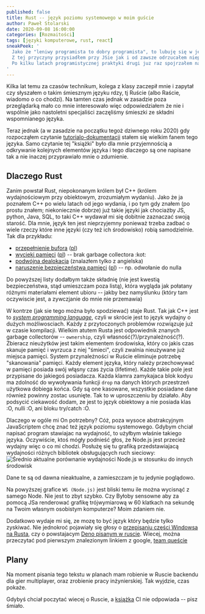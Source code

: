 ```yaml
---
published: false
title: Rust -- język poziomu systemowego w moim guście
author: Paweł Stolarski
date: 2020-09-08 16:00:00
categories: [Rozmaitości]
tags: [języki komputerowe, rust, react]
sneakPeek: '
  Jako że "leniwy programista to dobry programista", to lubuję się w językach cechujących się pewną prostotą i przemyślanym podejsciem.
  Z tej przyczyny przysiadłem przy JSie jak i od zawsze odrzucałem nieprzyjemnego dla mnie C++.
  Po kilku latach programistycznej praktyki drugi juz raz spojrzałem na Rusta i cóż -- wpasował się.
'
---
```


Kilka lat temu za czasów technikum, kolega z klasy zaczepił mnie i zapytał czy słyszałem o takim śmiesznym języku rdzy,
tj Ruście (albo Raście, wiadomo o co chodzi). Na tamten czas jednak w zasadzie poza przeglądarką mało co mnie interesowało więc odpowiedziałem że nie
i wspólnie jako nastoletni specjaliści zaczęliśmy śmieszki ze składni wspomnianego języka.

Teraz jednak (a w zasadzie na początku tegoż dziwnego roku 2020) gdy rozpocząłem czytanie [tutorialo-dokumentacji](https://doc.rust-lang.org/book/)
stałem się wielkim fanem tego języka. Samo czytanie tej "książki" było dla mnie przyjemnością a odkrywanie kolejnych elementów języka
i tego dlaczego są one napisane tak a nie inaczej przyprawiało mnie o zdumienie.

## Dlaczego Rust

Zanim powstał Rust, niepokonanym królem był C++ (królem wydajnościowym przy obiektowym, zrozumiałym wydaniu).
Jako że ja poznałem C++ po wielu latach od jego wydania, i po tym gdy znałem (po prostu znałem; niekoniecznie dobrze)
już takie języki jak chociażby JS, python, Java, SQL, to taki C++ wydawał mi się dobitnie zaznaczać swoją starość.
Dla mnie, język ten jest nieprzyjemny ponieważ trzeba zadbać o wiele rzeczy które inne języki (czy też ich środowisko) robią samodzielnie. Tak dla przykładu:
 * [przepełnienie bufora](https://en.wikipedia.org/wiki/Buffer_overflow) ([pl](https://pl.wikipedia.org/wiki/Przepełnienie_bufora))
 * [wycieki pamięci](https://en.wikipedia.org/wiki/Memory_leak) ([pl](https://pl.wikipedia.org/wiki/Wyciek_pamięci)) -- brak garbage collectora :kot:
 * [podwójna dealokacja](https://stackoverflow.com/questions/21057393/what-does-double-free-mean) (znalazłem tylko z angielska)
 * [naruszenie bezpieczeństwa pamięci](https://en.wikipedia.org/wiki/Segmentation_fault) ([pl](https://pl.wikipedia.org/wiki/Naruszenie_ochrony_pamięci)) -- np. odwołanie do nulla

Do powyższej listy dodałbym także składnię (nie jest kwestią bezpieczeństwa, stąd umieszczam poza listą),
która wygląda jak połatany różnymi materiałami element ubioru -- jakby bez namyślunku (który tam oczywiscie jest, a zywczjanie do mnie nie przemawia)

W kontrze (jak sie tego można było spodziewać) staje Rust. Tak jak C++ jest to *[system programming language](https://en.wikipedia.org/wiki/System_programming_language)*,
czyli w skrócie jest to język wydajny o dużych możliwosciach. Każdy z przytoczonych problemów rozwiązuje już w czasie kompilacji.
Wielkim atutem Rusta jest odpowiednik znanych garbage collectorów -- `ownership`, czyli własność(?)/przynależność(?).
Zbieracz nieużytków jest takim elementem środowiska, który co jakis czas skanuje pamięć i wyrzuca z niej "śmieci",
czyli zwalnia nieużywane już miejsca pamięci. System przynależności w Ruście eliminuje potrzebę "skanowania" pamięci.
Każdy element języka, który należy przechowywać w pamięci posiada swój włąsny czas życia (lifetime).
Każde takie pole jest przypisane do jakiegoś posiadacza. Każda klamra zamykajaca blok kodyu ma zdolność
do wywoływania funkcji `drop` na danych których przestrzeń użytkowa dobiega końca.
Gdy są one kasowane, wszystkie posiadane dane również powinny zostac usunięte. Tak to w uproszczeniu by działało.
Aby podsycić ciekawość dodam, ze jest to język obiektowy a nie posiada klas :O, nulli :O, ani bloku try/catch :O.

Dlaczego w ogóle mi On potrzebny? Cóż, poza wysoce abstrakcyjnym JavaScriptem chcę znać też język poziomu systemowego.
Gdybym chciał napisać program stawiajac na wydajność, to użyłbym właśnie takiego języka.
Oczywiście, ktoś mógły podnieść głos, że Node.js jest przecież wydajny więc o co mi chodzi.
Posłużę się tu grafiką przedstawiajacą wydajności różnych bibliotek obsługujących ruch sieciowy:
![Średnio aktualne porównanie wydajności Node.js w stosunku do innych środowisk](./uWS.png)

<Note>Dane te są od dawna nieaktualne, a zamieszczam je tu jedynie poglądowo.</Note>

Na powyższej grafice `WS (Node.js)` jest bliski temu ile można wycisnąć z samego Node. Nie jest to zbyt szybko.
Czy Byłoby sensowne aby za pomocą JSa renderować grafikę trójwymiarową
w 60 klatkach na sekundę na Twoim własnym osobistym komputerze? Moim zdaniem nie.

Dodatkowo wydaje mi się, ze mozę to być język który będzie tylko zyskiwać.
Nie jednokroć pojawiały się głosy o [przepisaniu części Windowsa na Rusta](https://msrc-blog.microsoft.com/2019/11/07/using-rust-in-windows/),
czy o powstajacym [Deno pisanym w ruscie](https://deno.land/).
Wiecej, można przeczytać pod pierwszym znalezionym linkiem z google, [team queście](https://teamquest.pl/blog/1376_czy-rust-to-nowe-c)

## Plany

Na moment pisania tego tekstu w planach mam robienie w Ruscie backendu dla gier multiplayer,
oraz zrobienie pracy inżynierskiej. Tak wyjdzie, czas pokaże.

Gdybyś chciał poczytać wiecej o Ruscie, a [książka](https://doc.rust-lang.org/book/) CI nie odpowiada -- pisz śmiało.